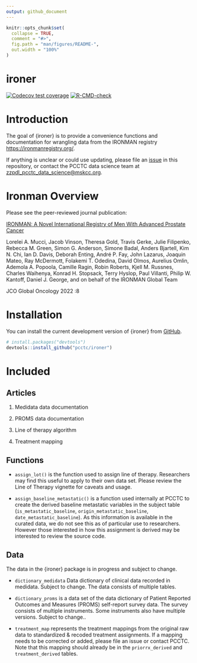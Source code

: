 ```yaml
---
output: github_document
---
```


<!-- README.md is generated from README.Rmd. Please edit that file -->

```r
knitr::opts_chunk$set(
  collapse = TRUE,
  comment = "#>",
  fig.path = "man/figures/README-",
  out.width = "100%"
)
```

# ironer

<!-- badges: start -->
[![Codecov test coverage](https://codecov.io/gh/pcctc/ironer/branch/main/graph/badge.svg)](https://app.codecov.io/gh/pcctc/ironer?branch=main)
[![R-CMD-check](https://github.com/pcctc/ironer/actions/workflows/R-CMD-check.yaml/badge.svg)](https://github.com/pcctc/ironer/actions/workflows/R-CMD-check.yaml)
<!-- badges: end -->


# Introduction

The goal of {ironer} is to provide a convenience functions and documentation 
for wrangling data from the IRONMAN registry <https://ironmanregistry.org/>. 

If anything is unclear or could use updating, please file an [issue](https://github.com/pcctc/ironer/issues) in this
repository, or contact the PCCTC data science team at <zzpdl_pcctc_data_science@mskcc.org>.

# Ironman Overview

Please see the peer-reviewed journal publication:

[IRONMAN: A Novel International Registry of Men With Advanced Prostate Cancer](https://ascopubs.org/doi/pdf/10.1200/GO.22.00154?role=tab){target="_blank"}

Lorelei A. Mucci, Jacob Vinson, Theresa Gold, Travis Gerke, Julie Filipenko, Rebecca M. Green, Simon G. Anderson, Simone Badal, Anders Bjartell, Kim N. Chi, Ian D. Davis, Deborah Enting, André P. Fay, John Lazarus, Joaquin Mateo, Ray McDermott, Folakemi T. Odedina, David Olmos, Aurelius Omlin, Ademola A. Popoola, Camille Ragin, Robin Roberts, Kjell M. Russnes, Charles Waihenya, Konrad H. Stopsack, Terry Hyslop, Paul Villanti, Philip W. Kantoff, Daniel J. George, and on behalf of the IRONMAN Global Team

JCO Global Oncology 2022 :8

# Installation

You can install the current development version of {ironer} from [GitHub](https://github.com/pcctc/ironer). 

``` r
# install.packages("devtools")
devtools::install_github("pcctc/ironer")
```

# Included

## Articles

1. Medidata data documentation

2. PROMS data documentation

3. Line of therapy algorithm

4. Treatment mapping


## Functions

* `assign_lot()` is the function used to assign line of therapy. Researchers may
find this useful to apply to their own data set. Please review the Line of Therapy
vignette for caveats and usage.

* `assign_baseline_metastatic()` is a function used internally at PCCTC to create the 
derived baseline metastatic variables in the subject table (`is_metastatic_baseline`, 
`origin_metastatic_baseline`, `date_metastatic_baseline`). As this information is available
in the curated data, we do not see this as of particular use to researchers. However
those interested in how this assignment is derived may be interested to review the source
code. 




## Data

The data in the {ironer} package is in progress and subject to change.

* `dictionary_medidata` Data dictionary of clinical data recorded in medidata. Subject to change.
The data consists of multiple tables.

* `dictionary_proms` is a data set of the data dictionary of Patient Reported Outcomes and Measures (PROMS) self-report survey data. 
The survey consists of multiple instruments. Some instruments also have multiple versions.
Subject to change..

* `treatment_map` represents the treatment mappings from the original raw data to 
standardized & recoded treatment assignments. If a mapping needs to be corrected or added,
please file an issue or contact PCCTC. Note that this mapping should already
be in the `priorrx_derived` and `treatment_derived` tables.
